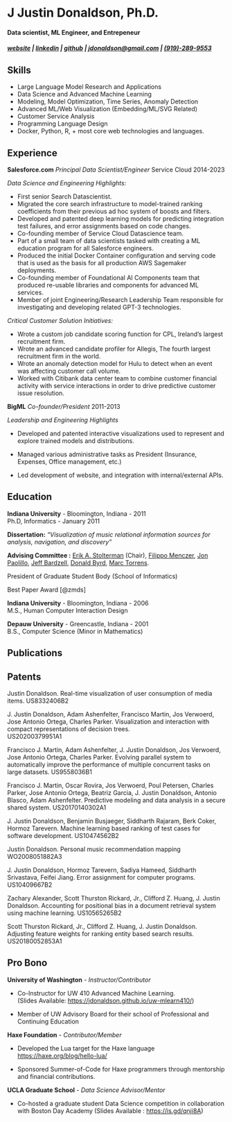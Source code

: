 # J Justin Donaldson, Ph.D.
#### Data scientist, ML Engineer, and Entrepeneur

##### [website](http://jdonaldson.github.io) | [linkedin](https://www.linkedin.com/in/jjustindonaldson/) | [github](https://www.github.com/jdonaldson) | [jdonaldson@gmail.com](mailto:jdonaldson@gmail.com) | [(919)-289-9553](tel:9192899553)


## Skills
* Large Language Model Research and Applications
* Data Science and Advanced Machine Learning
* Modeling, Model Optimization, Time Series, Anomaly Detection
* Advanced ML/Web Visualization (Embedding/ML/SVG Related)
* Customer Service Analysis
* Programming Language Design
* Docker, Python, R, + most core web technologies and languages.

## Experience

**Salesforce.com** *Principal Data Scientist/Engineer* Service Cloud
2014-2023

*Data Science and Engineering Highlights:*


* First senior Search Datascientist.
* Migrated the core search infrastructure to model-trained ranking coefficients from their previous ad hoc system of boosts and filters.
* Developed and patented deep learning models for predicting integration test failures, and error assignments based on code changes.
* Co-founding member of Service Cloud Datascience team.
* Part of a small team of data scientists tasked with creating a ML education program for all Salesforce engineers.
* Produced the initial Docker Container configuration and serving code that is used as the basis for all production AWS Sagemaker deployments.
* Co-founding member of Foundational AI Components team that produced re-usable libraries and components for advanced ML services.
* Member of joint Engineering/Research Leadership Team responsible for investigating and developing related GPT-3 technologies.

*Critical Customer Solution Initiatives:*


* Wrote a custom job candidate scoring function for CPL, Ireland's largest recruitment firm.
* Wrote an advanced candidate profiler for Allegis, The fourth largest recruitment firm in the world.
* Wrote an anomaly detection model for Hulu to detect when an event was affecting customer call volume.
* Worked with Citibank data center team to combine customer financial activity with service interactions in order to drive predictive customer issue resolution.

**BigML**
*Co-founder/President* 2011-2013

*Leadership and Engineering Highlights*


* Developed and patented interactive visualizations used to represent and explore trained models and distributions.

* Managed various administrative tasks as President (Insurance, Expenses, Office management, etc.)

* Led development of website, and integration with internal/external APIs.

## Education
**Indiana University** - Bloomington, Indiana - 2011\
Ph.D, Informatics - January 2011

**Dissertation:** *"Visualization of music relational information
sources for analysis, navigation, and discovery"*

**Advising Committee :** [Erik A.
Stolterman](https://luddy.indiana.edu/contact/profile/?Erik_Stolterman~Bergqvist)
(Chair), [Filippo
Menczer](https://en.wikipedia.org/wiki/Filippo_Menczer), [Jon
Paolillo](https://luddy.indiana.edu/contact/profile/?profile_id=269),
[Jeff Bardzell](https://ist.psu.edu/directory/jsb6077a), [Donald
Byrd](https://homes.luddy.indiana.edu/donbyrd/), [Marc
Torrens](https://marctorrens.net/).

President of Graduate Student Body (School of Informatics)

Best Paper Award [@zmds]

**Indiana University** - Bloomington, Indiana - 2006\
M.S., Human Computer Interaction Design

**Depauw University** - Greencastle, Indiana - 2001\
B.S., Computer Science (Minor in Mathematics)

## Publications 

::: {#refs}
:::

## Patents

Justin Donaldson. Real-time visualization of user consumption of media
items. US8332406B2

J. Justin Donaldson, Adam Ashenfelter, Francisco Martin, Jos Verwoerd,
Jose Antonio Ortega, Charles Parker. Visualization and interaction with
compact representations of decision trees.\
US20200379951A1

Francisco J. Martin, Adam Ashenfelter, J. Justin Donaldson, Jos
Verwoerd, Jose Antonio Ortega, Charles Parker. Evolving parallel system
to automatically improve the performance of multiple concurrent tasks on
large datasets. US9558036B1

Francisco J. Martin, Oscar Rovira, Jos Verwoerd, Poul Petersen, Charles
Parker, Jose Antonio Ortega, Beatriz Garcia, J. Justin Donaldson,
Antonio Blasco, Adam Ashenfelter. Predictive modeling and data analysis
in a secure shared system. US20170140302A1

J. Justin Donaldson, Benjamin Busjaeger, Siddharth Rajaram, Berk Coker,
Hormoz Tarevern. Machine learning based ranking of test cases for
software development. US10474562B2

Justin Donaldson. Personal music recommendation mapping WO2008051882A3

J. Justin Donaldson, Hormoz Tarevern, Sadiya Hameed, Siddharth
Srivastava, Feifei Jiang. Error assignment for computer programs.
US10409667B2

Zachary Alexander, Scott Thurston Rickard, Jr., Clifford Z. Huang, J.
Justin Donaldson. Accounting for positional bias in a document retrieval
system using machine learning. US10565265B2

Scott Thurston Rickard, Jr., Clifford Z. Huang, J. Justin Donaldson.
Adjusting feature weights for ranking entity based search results.
US20180052853A1


## Pro Bono

**University of Washington** - *Instructor/Contributor*

* Co-Instructor for UW 410 Advanced Machine Learning.\
(Slides Available: <https://jdonaldson.github.io/uw-mlearn410/>)

* Member of UW Advisory Board for their school of Professional and
Continuing Education

**Haxe Foundation** - *Contributor/Member*

* Developed the Lua target for the Haxe language
<https://haxe.org/blog/hello-lua/>

* Sponsored Summer-of-Code for Haxe programmers through mentorship and
financial contributions.

**UCLA Graduate School** - *Data Science Advisor/Mentor*

* Co-hosted a graduate student Data Science competition in collaboration with Boston Day Academy (Slides Available : <https://is.gd/qnji8A>)

